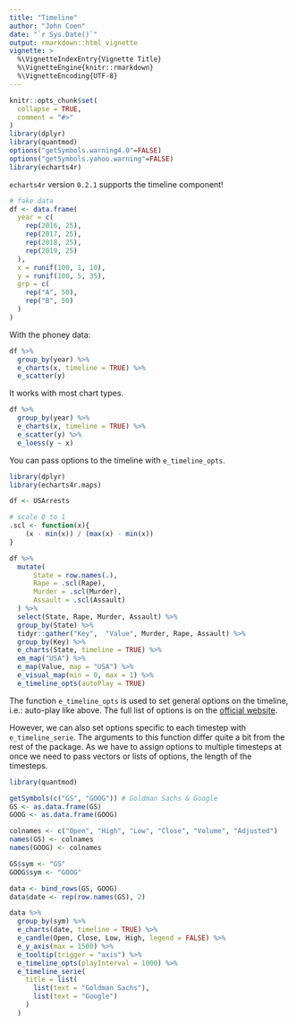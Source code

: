 ```yaml
---
title: "Timeline"
author: "John Coen"
date: "`r Sys.Date()`"
output: rmarkdown::html_vignette
vignette: >
  %\VignetteIndexEntry{Vignette Title}
  %\VignetteEngine{knitr::rmarkdown}
  %\VignetteEncoding{UTF-8}
---
```


```r
knitr::opts_chunk$set(
  collapse = TRUE,
  comment = "#>"
)
library(dplyr)
library(quantmod)
options("getSymbols.warning4.0"=FALSE)
options("getSymbols.yahoo.warning"=FALSE)
library(echarts4r)
```

`echarts4r` version `0.2.1` supports the timeline component!

```r
# fake data
df <- data.frame(
  year = c(
    rep(2016, 25),
    rep(2017, 25),
    rep(2018, 25),
    rep(2019, 25)
  ),
  x = runif(100, 1, 10),
  y = runif(100, 5, 35),
  grp = c(
    rep("A", 50),
    rep("B", 50)
  )
)
```

With the phoney data:

```r
df %>% 
  group_by(year) %>% 
  e_charts(x, timeline = TRUE) %>% 
  e_scatter(y)
```

It works with most chart types.

```r
df %>% 
  group_by(year) %>% 
  e_charts(x, timeline = TRUE) %>% 
  e_scatter(y) %>% 
  e_loess(y ~ x)
```

You can pass options to the timeline with `e_timeline_opts`.

```r
library(dplyr)
library(echarts4r.maps)

df <- USArrests

# scale 0 to 1
.scl <- function(x){
    (x - min(x)) / (max(x) - min(x))
}

df %>% 
  mutate(
      State = row.names(.),
      Rape = .scl(Rape),
      Murder = .scl(Murder),
      Assault = .scl(Assault)
  ) %>% 
  select(State, Rape, Murder, Assault) %>% 
  group_by(State) %>% 
  tidyr::gather("Key",  "Value", Murder, Rape, Assault) %>% 
  group_by(Key) %>% 
  e_charts(State, timeline = TRUE) %>% 
  em_map("USA") %>% 
  e_map(Value, map = "USA") %>% 
  e_visual_map(min = 0, max = 1) %>% 
  e_timeline_opts(autoPlay = TRUE)
```

The function `e_timeline_opts` is used to set general options on the timeline, i.e.: auto-play like above. The full list of options is on the [official website](https://ecomfe.github.io/echarts-doc/public/en/option.html#timeline).

However, we can also set options specific to each timestep with `e_timeline_serie`. The arguments to this function differ quite a bit from the rest of the package. As we have to assign options to multiple timesteps at once we need to pass vectors or lists of options, the length of the timesteps.

```r
library(quantmod)

getSymbols(c("GS", "GOOG")) # Goldman Sachs & Google
GS <- as.data.frame(GS)
GOOG <- as.data.frame(GOOG)

colnames <- c("Open", "High", "Low", "Close", "Volume", "Adjusted")
names(GS) <- colnames
names(GOOG) <- colnames

GS$sym <- "GS"
GOOG$sym <- "GOOG"

data <- bind_rows(GS, GOOG)
data$date <- rep(row.names(GS), 2)

data %>% 
  group_by(sym) %>% 
  e_charts(date, timeline = TRUE) %>% 
  e_candle(Open, Close, Low, High, legend = FALSE) %>% 
  e_y_axis(max = 1500) %>% 
  e_tooltip(trigger = "axis") %>% 
  e_timeline_opts(playInterval = 1000) %>% 
  e_timeline_serie(
    title = list(
      list(text = "Goldman Sachs"),
      list(text = "Google")
    )
  )
```
